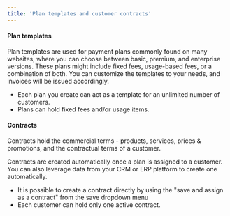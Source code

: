 ```yaml
---
title: 'Plan templates and customer contracts'
---
```


#### Plan templates

Plan templates are used for payment plans commonly found on many websites, where you can choose between basic, premium, and enterprise versions. These plans might include fixed fees, usage-based fees, or a combination of both. You can customize the templates to your needs, and invoices will be issued accordingly.

-   Each plan you create can act as a template for an unlimited number of customers.
-   Plans can hold fixed fees and/or usage items.

#### Contracts
Contracts hold the commercial terms - products, services, prices & promotions, and the contractual terms of a customer.

Contracts are created automatically once a plan is assigned to a customer. You can also leverage data from your CRM or ERP platform to create one automatically.

-   It is possible to create a contract directly by using the "save and assign as a contract" from the save dropdown menu
-   Each customer can hold only one active contract.